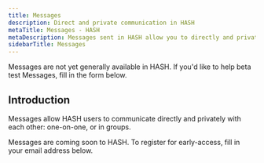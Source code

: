 ```yaml
---
title: Messages
description: Direct and private communication in HASH
metaTitle: Messages - HASH
metaDescription: Messages sent in HASH allow you to directly and privately communicate with one or more other users.
sidebarTitle: Messages
---
```


<Callout style="information" type="coming-soon">
  Messages are not yet generally available in HASH. If you'd like to help beta
  test Messages, fill in the form below.
</Callout>

## Introduction

Messages allow HASH users to communicate directly and privately with each other: one-on-one, or in groups.

Messages are coming soon to HASH. To register for early-access, fill in your email address below.
